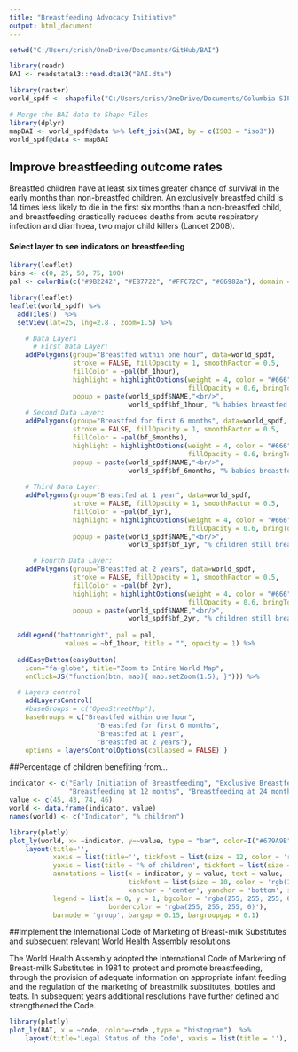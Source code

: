 ```yaml
---
title: "Breastfeeding Advocacy Initiative"
output: html_document
---
```


```r
setwd("C:/Users/crish/OneDrive/Documents/GitHub/BAI")

library(readr)
BAI <- readstata13::read.dta13("BAI.dta")

library(raster)
world_spdf <- shapefile("C:/Users/crish/OneDrive/Documents/Columbia SIPA/2017 Spring/Data Visualization/Final Project/data/world_map/TM_WORLD_BORDERS_SIMPL-0.3.shp")

# Merge the BAI data to Shape Files
library(dplyr)
mapBAI <- world_spdf@data %>% left_join(BAI, by = c(ISO3 = "iso3"))
world_spdf@data <- mapBAI

```

## Improve breastfeeding outcome rates

Breastfed children have at least six times greater chance of survival in the early months than non-breastfed children.  An exclusively breastfed child is 14 times less likely to die in the first six months than a non-breastfed child, and breastfeeding drastically reduces deaths from acute respiratory infection and diarrhoea, two major child killers (Lancet 2008).

#### Select layer to see indicators on breastfeeding

```r
library(leaflet)
bins <- c(0, 25, 50, 75, 100)
pal <- colorBin(c("#9B2242", "#E87722", "#FFC72C", "#66982a"), domain = world_spdf$bf_1hour, bins = bins)
```


```r
library(leaflet)
leaflet(world_spdf) %>% 
  addTiles()  %>% 
  setView(lat=25, lng=2.8 , zoom=1.5) %>%

    # Data Layers
      # First Data Layer: 
    addPolygons(group="Breastfed within one hour", data=world_spdf,
                stroke = FALSE, fillOpacity = 1, smoothFactor = 0.5, 
                fillColor = ~pal(bf_1hour),
                highlight = highlightOptions(weight = 4, color = "#666", dashArray = "3",
                                             fillOpacity = 0.6, bringToFront = TRUE),
                popup = paste(world_spdf$NAME,"<br/>",
                              world_spdf$bf_1hour, "% babies breastfed within one hour", "<br/>")) %>%
    # Second Data Layer:
    addPolygons(group="Breastfed for first 6 months", data=world_spdf,
                stroke = FALSE, fillOpacity = 1, smoothFactor = 0.5, 
                fillColor = ~pal(bf_6months),
                highlight = highlightOptions(weight = 4, color = "#666", dashArray = "3",
                                             fillOpacity = 0.6, bringToFront = TRUE),
                popup = paste(world_spdf$NAME,"<br/>",
                              world_spdf$bf_6months, "% babies breastfed for the first 6 months", "<br/>")) %>%
  
    # Third Data Layer:
    addPolygons(group="Breastfed at 1 year", data=world_spdf,
                stroke = FALSE, fillOpacity = 1, smoothFactor = 0.5, 
                fillColor = ~pal(bf_1yr),
                highlight = highlightOptions(weight = 4, color = "#666", dashArray = "3",
                                             fillOpacity = 0.6, bringToFront = TRUE),
                popup = paste(world_spdf$NAME,"<br/>",
                              world_spdf$bf_1yr, "% children still breastfed at 1 year of age", "<br/>")) %>%

      # Fourth Data Layer:
    addPolygons(group="Breastfed at 2 years", data=world_spdf,
                stroke = FALSE, fillOpacity = 1, smoothFactor = 0.5, 
                fillColor = ~pal(bf_2yr),
                highlight = highlightOptions(weight = 4, color = "#666", dashArray = "3",
                                             fillOpacity = 0.6, bringToFront = TRUE),
                popup = paste(world_spdf$NAME,"<br/>",
                              world_spdf$bf_2yr, "% children still breastfed at 2 years of age", "<br/>")) %>%
  
  addLegend("bottomright", pal = pal, 
              values = ~bf_1hour, title = "", opacity = 1) %>%
  
  addEasyButton(easyButton(
    icon="fa-globe", title="Zoom to Entire World Map",
    onClick=JS("function(btn, map){ map.setZoom(1.5); }"))) %>%

  # Layers control
    addLayersControl(
    #baseGroups = c("OpenStreetMap"),
    baseGroups = c("Breastfed within one hour", 
                      "Breastfed for first 6 months", 
                      "Breastfed at 1 year", 
                      "Breastfed at 2 years"),
    options = layersControlOptions(collapsed = FALSE) )
```


##Percentage of children benefiting from...

```r
indicator <- c("Early Initiation of Breastfeeding", "Exclusive Breastfeeding at 6 months", 
               "Breastfeeding at 12 months", "Breastfeeding at 24 months")
value <- c(45, 43, 74, 46)
world <- data.frame(indicator, value)
names(world) <- c("Indicator", "% children")
```

```r
library(plotly)
plot_ly(world, x= ~indicator, y=~value, type = "bar", color=I("#679A9B"))  %>%
    layout(title='', 
           xaxis = list(title='', tickfont = list(size = 12, color = 'rgb(107, 107, 107)')), 
           yaxis = list(title = '% of children', tickfont = list(size = 18, color = 'rgb(107, 107, 107)')),
           annotations = list(x = indicator, y = value, text = value, 
                              tickfont = list(size = 18, color = 'rgb(107, 107, 107)'),
                              xanchor = 'center', yanchor = 'bottom', showarrow = FALSE),
           legend = list(x = 0, y = 1, bgcolor = 'rgba(255, 255, 255, 0)', 
                         bordercolor = 'rgba(255, 255, 255, 0)'),
           barmode = 'group', bargap = 0.15, bargroupgap = 0.1)
```


##Implement the International Code of Marketing of Breast-milk Substitutes and subsequent relevant World Health Assembly resolutions

The World Health Assembly adopted the International Code of Marketing of Breast-milk Substitutes in 1981 to protect and promote breastfeeding, through the provision of adequate information on appropriate infant feeding and the regulation of the marketing of breastmilk substitutes, bottles and teats. In subsequent years additional resolutions have further defined and strengthened the Code.

```r
library(plotly)
plot_ly(BAI, x = ~code, color=~code ,type = "histogram")  %>%
    layout(title='Legal Status of the Code', xaxis = list(title = ''), barmode = 'group')
```
